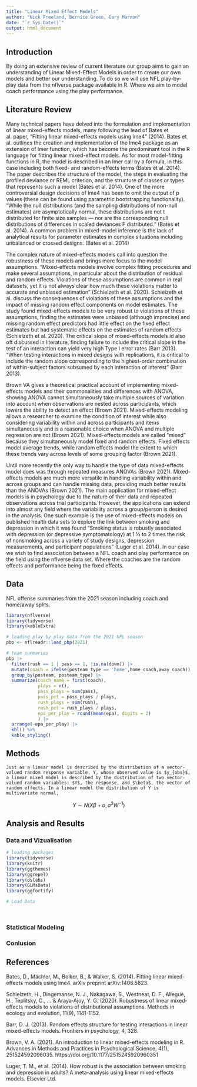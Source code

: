```yaml
---
title: "Linear Mixed Effect Models"
author: "Nick Freeland, Bernice Green, Gary Marmon"
date: "`r Sys.Date()`"
output: html_document
---
```


## Introduction
By doing an extensive review of current literature our group aims to gain an understanding of Linear Mixed-Effect Models in order to create our own models and better our understanding. To do so we will use NFL play-by-play data from the nflverse package available in R. Where we aim to model coach performance using the play performance. 

## Literature Review

  Many technical papers have delved into the formulation and implementation of linear mixed-effects models, many following the lead of Bates et al. paper, "Fitting linear mixed-effects models using lme4" (2014). Bates et al. outlines the creation and implementation of the lme4 package as an extension of lmer function, which has become the predominant tool in the R language for fitting linear mixed-effect models. As for most model-fitting functions in R, the model is described in an lmer call by a formula, in this case including both fixed- and random-effects terms (Bates et al. 2014). The paper describes the structure of the model, the steps in evaluating the profiled deviance or REML criterion, and the structure of classes or types that represents such a model (Bates et al. 2014). One of the more controversial design decisions of lme4 has been to omit the output of p values (these can be found using parametric bootstrapping functionality). "While the null distributions (and the sampling distributions of non-null estimates) are asymptotically normal, these distributions are not t distributed for finite size samples — nor are the corresponding null distributions of differences in scaled deviances F distributed." (Bates et al. 2014). A common problem in mixed-model inference is the lack of analytical results for parameter estimates in complex situations including unbalanced or crossed designs. (Bates et al. 2014)
  
  The complex nature of mixed-effects models call into question the robustness of these models and brings more focus to the model assumptions. "Mixed-effects models involve complex fitting procedures and make several assumptions, in particular about the distribution of residual and random effects. Violations of these assumptions are common in real datasets, yet it is not always clear how much these violations matter to accurate and unbiased estimation" (Schielzeth et al. 2020).  Schielzeth et al. discuss the consequences of violations of these assumptions and the impact of missing random effect components on model estimates. The study found mixed-effects models to be very robust to violations of these assumptions, finding the estimates were unbiased (although imprecise) and missing random effect predictors had little effect on the fixed effect estimates but had systematic effects on the estimates of random effects (Schielzeth et al. 2020). The critical slope of mixed-effects models id also oft discussed in literature, finding failure to include the critical slope in the test of an interaction can yield very high Type I error rates (Barr 2013). "When testing interactions in mixed designs with replications, it is critical to include the random slope corresponding to the highest-order combination of within-subject factors subsumed by each interaction of interest" (Barr 2013).
    
  Brown VA gives a theoretical practical account of implementing mixed-effects models and their commonalities and differences with ANOVA, showing ANOVA cannot simultaneously take multiple sources of variation into account when observations are nested across participants, which lowers the ability to detect an effect (Brown 2021). Mixed-effects modeling allows a researcher to examine the condition of interest while also considering variability within and across participants and items simultaneously and is a reasonable choice when ANOVA and multiple regression are not (Brown 2021). Mixed-effects models are called “mixed” because they simultaneously model fixed and random effects. Fixed effects model average trends, while random effects model the extent to which these trends vary across levels of some grouping factor (Brown 2021).

  Until more recently the only way to handle the type of data mixed-effects model does was through repeated measures ANOVAs (Brown 2021). Mixed-effects models are much more versatile in handling variability within and across groups and can handle missing data, providing much better results than the ANOVAs (Brown 2021). The main application for mixed-effect models is in psychology due to the nature of their data and repeated observations across trial participants. However, the applications can extend into almost any field where the variability across a group/person is desired in the analysis. One such example is the use of mixed-effects models on published health data sets to explore the link between smoking and depression in which it was found “Smoking status is robustly associated with depression (or depressive symptomatology) at 1 ½ to 2 times the risk of nonsmoking across a variety of study designs, depression measurements, and participant populations” (Luger et al. 2014). In our case we wish to find association between a NFL coach and play performance on the field using the nflverse data set. Where the coaches are the random effects and performance being the fixed effects.  

## Data

NFL offense summaries from the 2021 season including coach and home/away splits.

```r
library(nflverse)
library(tidyverse)
library(kableExtra)
```


```r
# loading play by play data from the 2021 NFL season
pbp <- nflreadr::load_pbp(2021)

# team summaries 
pbp |>
  filter(rush == 1 | pass == 1, !is.na(down)) |>
  mutate(coach = ifelse(posteam_type == 'home',home_coach,away_coach)) |>
  group_by(posteam, posteam_type) |>
  summarize(coach_name = first(coach),
            plays = n(),
            pass_plays = sum(pass),
            pass_pct = pass_plays / plays,
            rush_plays = sum(rush),
            rush_pct = rush_plays / plays,
            epa_per_play = round(mean(epa), digits = 2)
            ) |>
  arrange(-epa_per_play) |>
  kbl() %>%
  kable_styling()
```

## Methods

    Just as a linear model is described by the distribution of a vector-valued random response variable, Y, whose observed value is $y_{obs}$, a linear mixed model is described by the distribution of two vector-valued random variables: $Y$, the response, and $\beta$, the vector of random effects. In a linear model the distribution of Y is multivariate normal,

$$
Y ∼ N(Xβ + o, σ^2 W^{-1})
$$


## Analysis and Results
### Data and Vizualisation

```r
# loading packages 
library(tidyverse)
library(knitr)
library(ggthemes)
library(ggrepel)
library(dslabs)
library(GLMsData)
library(ggfortify)
```


```r
# Load Data

  

```

### Statistical Modeling

### Conlusion

## References
Bates, D., Mächler, M., Bolker, B., & Walker, S. (2014). Fitting linear mixed-effects models using lme4. arXiv preprint arXiv:1406.5823.

Schielzeth, H., Dingemanse, N. J., Nakagawa, S., Westneat, D. F., Allegue, H., Teplitsky, C., ... & Araya‐Ajoy, Y. G. (2020). Robustness of linear mixed‐effects models to violations of distributional assumptions. Methods in ecology and evolution, 11(9), 1141-1152.

Barr, D. J. (2013). Random effects structure for testing interactions in linear mixed-effects models. Frontiers in psychology, 4, 328.

Brown, V. A. (2021). An introduction to linear mixed-effects modeling in R. Advances in Methods and Practices in Psychological Science, 4(1), 251524592096035. https://doi.org/10.1177/2515245920960351

Luger, T. M., et al. (2014). How robust is the association between smoking and depression in adults? A meta-analysis using linear mixed-effects models. Elsevier Ltd.

